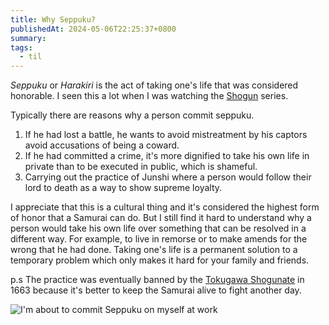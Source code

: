 ```yaml
---
title: Why Seppuku?
publishedAt: 2024-05-06T22:25:37+0800
summary: 
tags:
  - til
---
```


*Seppuku* or *Harakiri* is the act of taking one's life that was considered honorable. I seen this a lot when I was watching the [Shogun](https://www.imdb.com/title/tt2788316/) series. 

Typically there are reasons why a person commit seppuku.

1. If he had lost a battle, he wants to avoid mistreatment by his captors avoid accusations of being a coward.
2. If he had committed a crime, it's more dignified to take his own life in private than to be executed in public, which is shameful.
3. Carrying out the practice of Junshi where a person would follow their lord to death as a way to show supreme loyalty.

I appreciate that this is a cultural thing and it's considered the highest form of honor that a Samurai can do. But I still find it hard to understand why a person would take his own life over something that can be resolved in a different way. For example, to live in remorse or to make amends for the wrong that he had done. Taking one's life is a permanent solution to a temporary problem which only makes it hard for your family and friends.

p.s The practice was eventually banned by the [Tokugawa Shogunate](https://en.wikipedia.org/wiki/Tokugawa_shogunate) in 1663 because it's better to keep the Samurai alive to fight another day.

<Image src='/images/moneylion-deactivation.png' alt="I'm about to commit Seppuku on myself at work"/>

